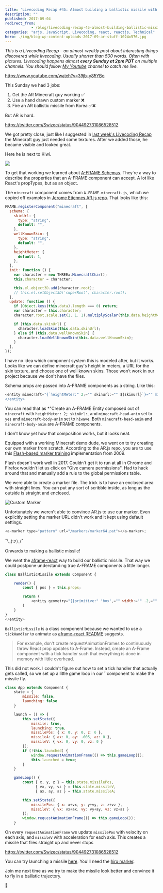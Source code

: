 ```yaml
---
title: 'Livecoding Recap #45: Almost building a ballistic missile with React and AR.js'
description: ""
published: 2017-09-04
redirect_from: 
            - /blog/livecoding-recap-45-almost-building-ballistic-missile-react-ar-js/swizec/7773
categories: "arjs, JavaScript, Livecoding, react, reactjs, Technical"
hero: ./img/blog-wp-content-uploads-2017-09-ar-stuff-1024x576.jpg
---
```


_This is a Livecoding Recap – an almost-weekly post about interesting things discovered while livecoding. Usually shorter than 500 words. Often with pictures. Livecoding happens almost **every Sunday at 2pm PDT** on multiple channels. You should follow [My Youtube](https://www.youtube.com/TheSwizec) channel to catch me live._

<https://www.youtube.com/watch?v=39jb-y85YBo>

This Sunday we had 3 jobs:

1.  Get the AR Minecraft guy working ✅
2.  Use a hand drawn custom marker ❌
3.  Fire an AR ballistic missile from Korea ✅❌

But AR is hard.

<https://twitter.com/Swizec/status/904492731086528512>

We got pretty close, just like I suggested in [last week's Livecoding Recap](https://swizec.com/blog/livecoding-recap-44-dipping-toes-arjs/swizec/7759) the Minecraft guy just needed some textures. After we added those, he became visible and looked great.

Here he is next to Kiwi.

![](./img/blog-wp-content-uploads-2017-09-ar-stuff-1024x576.jpg)

To get that working we learned about [A-FRAME Schemas](https://A-FRAME.io/docs/0.6.0/core/component.html#schema). They're a way to describe the properties that an A-FRAME component can accept. A lot like React's propTypes, but as an object.

The `minecraft` component comes from `A-FRAME-minecraft.js`, which we copied off examples in [Jerome Etiennes AR.js repo](https://github.com/jeromeetienne/AR.js). That looks like this:

```javascript
FRAME.registerComponent("minecraft", {
  schema: {
    skinUrl: {
      type: "string",
      default: "",
    },
    wellKnownSkin: {
      type: "string",
      default: "",
    },
    heightMeter: {
      default: 1,
    },
  },
  init: function () {
    var character = new THREEx.MinecraftChar();
    this.character = character;

    this.el.object3D.add(character.root);
    // this.el.setObject3D('superRoot', character.root);
  },
  update: function () {
    if (Object.keys(this.data).length === 0) return;
    var character = this.character;
    character.root.scale.set(1, 1, 1).multiplyScalar(this.data.heightMeter);

    if (this.data.skinUrl) {
      character.loadSkin(this.data.skinUrl);
    } else if (this.data.wellKnownSkin) {
      character.loadWellKnownSkin(this.data.wellKnownSkin);
    }
  },
});
```

I have no idea which component system this is modeled after, but it works. Looks like we can define minecraft guy's height in meters, a URL for the skin texture, and choose one of well known skins. Those won't work in our project because we don't have the files.

Schema props are passed into A-FRAME components as a string. Like this:

```javascript
<entity minecraft="{`heightMeter:" 2;="" skinurl:="" ${skinurl}`}="" minecraft-head-anim="yes" minecraft-body-anim="hiwave">
</entity>
```

You can read that as \*"Create an A-FRAME Entity composed out of `minecraft` with `heightMeter: 2; skinUrl:`, and `minecraft-head-anim` set to `yes` and `minecraft-body-anim` set to `hiwave`. Both `minecraft-head-anim` and `minecraft-body-anim` are A-FRAME components.

I don't know yet how that composition works, but it looks neat.

Equipped with a working Minecraft demo dude, we went on to try creating our own marker from scratch. According to the AR.js repo, you are to use this [Flash-based marker training](http://flash.tarotaro.org/blog/2009/07/12/mgo2/) implementation from 2009.

Flash doesn't work well in 2017. Couldn't get it to run at all in Chrome and Firefox wouldn't let us click on "Give camera permissions". Had to hack around that and manually add a rule to the global permissions table.

We were able to create a marker file. The trick is to have an enclosed area with straight lines. You can put any sort of scribble inside, as long as the outside is straight and enclosed.

![Custom Marker](./img/blog-wp-content-uploads-2017-09-Screen-Shot-2017-09-03-at-19.25.21.png)

Unfortunately we weren't able to convince AR.js to use our marker. Even explicitly setting the marker URL didn't work and it kept using default settings.

```javascript
<a-marker type="pattern" url="/markers/marker64.pat"></a-marker>;
```

¯\\\_(ツ)\_/¯

Onwards to making a ballistic missile!

We went the [aframe-react](https://github.com/ngokevin/aframe-react) way to build our ballistic missile. That way we could postpone understanding true A-FRAME components a little longer.

```javascript
class BallisticMissile extends Component {

    render() {
        const { pos } = this.props;

        return (
            <entity geometry="{{primitive:" 'box',="" width:="" .2,="" height:="" 1,="" depth:="" .2}}="" material="{{roughness:" 0,="" src:="" require('.="" texture.jpg')}}="" scale="{{x:" y:="" z:="" 1}}="" position="{pos}</p">                    />
        )
    }
}
</entity>
```

`BallisticMissile` is a class component because we wanted to use a `tickHandler` to animate as [aframe-react README](https://github.com/ngokevin/aframe-react#best-practices) suggests.

> For example, don't create requestAnimationFrames to continuously throw React prop updates to A-Frame. Instead, create an A-Frame component with a tick handler such that everything is done in memory with little overhead.

This did not work. I couldn't figure out how to set a tick handler that actually gets called, so we set up a little game loop in our ``component to make the missile fly.

```javascript
class App extends Component {
    state = {
        missile: false,
        launching: false
    }

    launch = () => {
        this.setState({
            missile: true,
            launching: true,
            missilePos: { x: 0, y: 0, z: 0 },
            missileA: { ax: 0, ay: .005, az: 0 },
            missileV: { vx: 0, vy: 0, vz: 0 }
        });
        if (!this.launched) {
            window.requestAnimationFrame(() => this.gameLoop());
            this.launched = true;
        }
    }

    gameLoop() {
        const { x, y, z } = this.state.missilePos,
              { vx, vy, vz } = this.state.missileV,
              { ax, ay, az } = this.state.missileA;

        this.setState({
            missilePos: { x: x+vx, y: y+vy, z: z+vz },
            missileV: { vx: vx+ax, vy: vy+ay, vz: vz+az }
        });
        window.requestAnimationFrame(() => this.gameLoop());
    }
```

On every `requestAnimationFrame` we update `missilePos` with velocity on each axis, and `missileV` with acceleration for each axis. This creates a missile that flies straight up and never stops.

<https://twitter.com/Swizec/status/904492731086528512>

You can try launching a missile [here](https://swizec.github.io/ar-js-experiment/). You'll need the [hiro marker](https://jeromeetienne.github.io/AR.js/data/images/HIRO.jpg).

Join me next time as we try to make the missile look better and convince it to fly in a ballistic trajectory.

🚀
